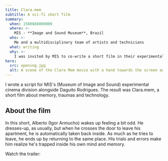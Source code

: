 ```yaml
---
title: Clara.mem
subtitle: A sci-fi short film
summary:
  when: 1500688800000
  where: >-
    MIS - **Image and Sound Museum**, Brazil
  who: >-
    Me and a multidisciplinary team of artists and technicians
  what: writing
  why: >-
    I was invited by MIS to co-write a short film in their experimental cinema department. A brief summary: "Alberto is caught in a time loop in this sci-fi short film"
hero:
  src: opening.jpg
  alt: A scene of the Clara Mem movie with a hand towards the screen and a blue background
---
```


I wrote a script for MIS's (Museum of Image and Sound) experimental cinema division alongside Daguito Rodrigues. The result was Clara.mem, a short film about memory, traumas and technology.

## About the film

In this short, Alberto (Igor Armucho) wakes up feeling a bit odd. He dresses-up, as usually, but when he crosses the door to leave his apartment, he is automatically taken back inside. As much as he tries to leave, he ends up by returning to the same place. His trials and errors make him realize he's trapped inside his own mind and memory.

Watch the trailer:

<div className="video" title="Trailer Clara.mem" data-video="Mpm5SqiSbmg"></div>
